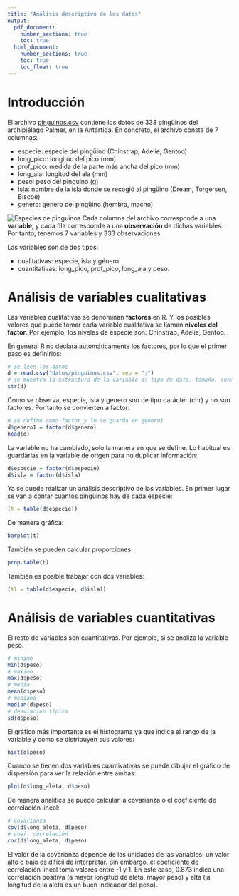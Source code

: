 ```yaml
---
title: "Análisis descriptivo de los datos"
output: 
  pdf_document:
    number_sections: true
    toc: true
  html_document:
    number_sections: true
    toc: true
    toc_float: true
---
```


# Introducción

El archivo [pinguinos.csv](datos/pinguinos.csv) contiene los datos de 333 pingüinos del archipiélago Palmer, en la Antártida. En concreto, el archivo consta de 7 columnas:

- especie: especie del pingüino (Chinstrap, Adelie, Gentoo)
- long_pico: longitud del pico (mm)
- prof_pico: medida de la parte más ancha del pico (mm)
- long_ala: longitud del ala (mm)
- peso: peso del pinguino (g)
- isla: nombre de la isla donde se recogió al pingüino (Dream, Torgersen, Biscoe)
- genero: genero del pingüino (hembra, macho)

![Especies de pinguinos](imagenes/pinguinos1b.png)
Cada columna del archivo corresponde a una **variable**, y cada fila corresponde a una **observación** de dichas variables. Por tanto, tenemos 7 variables y 333 observaciones.

Las variables son de dos tipos:

- cualitativas: especie, isla y género.
- cuantitativas: long_pico, prof_pico, long_ala y peso.

# Análisis de variables cualitativas

Las variables cualitativas se denominan **factores** en R. Y los posibles valores que puede tomar cada variable cualitativa se llaman **niveles del factor**. Por ejemplo, los niveles de especie son: Chinstrap, Adelie, Gentoo.

En general R no declara automáticamente los factores, por lo que el primer paso es definirlos:

```r
# se leen los datos
d = read.csv("datos/pinguinos.csv", sep = ";")
# se muestra la estructura de la variable d: tipo de dato, tamaño, contenido,...
str(d)
```

Como se observa, especie, isla y genero son de tipo carácter (chr) y no son factores. Por tanto se convierten a factor:

```r
# se define como factor y lo se guarda en genero1
d$genero1 = factor(d$genero)
head(d)
```

La variable no ha cambiado, solo la manera en que se define. Lo habitual es guardarlas en la variable de origen para no duplicar información:

```r
d$especie = factor(d$especie)
d$isla = factor(d$isla)
```

Ya se puede realizar un análisis descriptivo de las variables. En primer lugar se van a contar cuantos pingüinos hay de cada especie:

```r
(t = table(d$especie))
```

De manera gráfica:

```r
barplot(t)
```

También se pueden calcular proporciones:

```r
prop.table(t)
```

También es posible trabajar con dos variables:

```r
(t1 = table(d$especie, d$isla))
```

# Análisis de variables cuantitativas

El resto de variables son cuantitativas. Por ejemplo, si se analiza la variable peso. 

```r
# minimo
min(d$peso)
# maximo
max(d$peso)
# media
mean(d$peso)
# mediana
median(d$peso)
# desviacion típica
sd(d$peso)
```

El gráfico más importante es el histograma ya que indica el rango de la variable y como se distribuyen sus valores:

```r
hist(d$peso)
```

Cuando se tienen dos variables cuantivativas se puede dibujar el gráfico de dispersión para ver la relación entre ambas:

```r
plot(d$long_aleta, d$peso)
```

De manera analítica se puede calcular la covarianza o el coeficiente de correlación lineal:

```r
# covarianza
cov(d$long_aleta, d$peso)
# coef. correlación
cor(d$long_aleta, d$peso)
```

El valor de la covarianza depende de las unidades de las variables: un valor alto o bajo es difícil de interpretar. Sin embargo, el coeficiente de correlación lineal toma valores entre -1 y 1. En este caso, 0.873 indica una correlación positiva (a mayor longitud de aleta, mayor peso) y alta (la longitud de la aleta es un buen indicador del peso).

